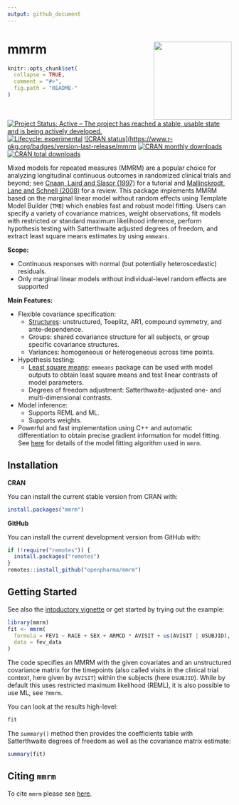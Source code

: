 ```yaml
---
output: github_document
---
```

<!-- markdownlint-disable-file -->
<!-- README.md needs to be generated from README.Rmd. Please edit that file -->

# mmrm  <img src="man/figures/logo.svg" align="right" width="175" />

```r
knitr::opts_chunk$set(
  collapse = TRUE,
  comment = "#>",
  fig.path = "README-"
)
```

<!-- badges: start -->
[![Project Status: Active – The project has reached a stable, usable state and is being actively developed.](https://www.repostatus.org/badges/latest/active.svg)](https://www.repostatus.org/#active)
[![Lifecycle: experimental](https://img.shields.io/badge/lifecycle-experimental-orange.svg)](https://lifecycle.r-lib.org/articles/stages.html#experimental)
[![CRAN status](https://www.r-pkg.org/badges/version-last-release/mmrm](https://www.r-pkg.org/badges/version-last-release/mmrm)
[![CRAN monthly downloads](https://cranlogs.r-pkg.org/badges/mmrm)](https://cranlogs.r-pkg.org/badges/mmrm)
[![CRAN total downloads](https://cranlogs.r-pkg.org/badges/grand-total/mmrm)](https://cranlogs.r-pkg.org/badges/grand-total/mmrm)
<!-- badges: end -->
\

Mixed models for repeated measures (MMRM) are a popular
choice for analyzing longitudinal continuous outcomes in randomized
clinical trials and beyond; see
[Cnaan, Laird and Slasor (1997)](https://doi.org/10.1002/(SICI)1097-0258(19971030)16:20<2349::AID-SIM667>3.0.CO;2-E)
for a tutorial and
[Mallinckrodt, Lane and Schnell (2008)](https://doi.org/10.1177/009286150804200402)
for a review. This package implements
MMRM based on the marginal linear model without random effects using
Template Model Builder (`TMB`) which enables fast and robust model
fitting. Users can specify a variety of covariance matrices, weight
observations, fit models with restricted or standard maximum
likelihood inference, perform hypothesis testing with Satterthwaite
adjusted degrees of freedom, and extract least square means estimates
by using `emmeans`.

**Scope:**

* Continuous responses with normal (but potentially heteroscedastic) residuals.
* Only marginal linear models without individual-level random effects are supported

**Main Features:**

* Flexible covariance specification:
  * [Structures](https://openpharma.github.io/mmrm/main/articles/covariance.html): unstructured, Toeplitz, AR1, compound symmetry, and ante-dependence.
  * Groups: shared covariance structure for all subjects, or group specific covariance structures.
  * Variances: homogeneous or heterogeneous across time points.
* Hypothesis testing:
  * [Least square means](https://openpharma.github.io/mmrm/main/reference/emmeans_support.html): `emmeans` package can be used with model outputs to obtain
least square means and test linear contrasts of model parameters.
  * Degrees of freedom adjustment: Satterthwaite-adjusted one- and multi-dimensional contrasts.
* Model inference:
  * Supports REML and ML.
  * Supports weights.
* Powerful and fast implementation using C++ and automatic differentiation to
obtain precise gradient information for model fitting. See [here](https://openpharma.github.io/mmrm/main/articles/algorithm.html)
for details of the model fitting algorithm used in `mmrm`.


## Installation

**CRAN**

You can install the current stable version from CRAN with:

```r
install.packages("mmrm")
```

**GitHub**

You can install the current development version from GitHub with:

```r
if (!require("remotes")) {
  install.packages("remotes")
}
remotes::install_github("openpharma/mmrm")
```

## Getting Started

See also the [intoductory vignette](https://openpharma.github.io/mmrm/main/articles/introduction.html)
or get started by trying out the example:

```r
library(mmrm)
fit <- mmrm(
  formula = FEV1 ~ RACE + SEX + ARMCD * AVISIT + us(AVISIT | USUBJID),
  data = fev_data
)
```

The code specifies an MMRM with the given covariates and an unstructured covariance
matrix for the timepoints (also called visits in the clinical trial context, here
given by `AVISIT`) within the subjects (here `USUBJID`). While by default this uses
restricted maximum likelihood (REML), it is also possible to use ML, see `?mmrm`.

You can look at the results high-level:

```r
fit
```

The `summary()` method then provides the coefficients table with Satterthwaite
degrees of freedom as well as the covariance matrix estimate:

```r
summary(fit)
```


## Citing `mmrm`

To cite `mmrm` please see [here](https://openpharma.github.io/mmrm/main/authors.html#citation).
